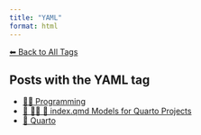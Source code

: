 ```yaml
---
title: "YAML"
format: html
---
```


[⬅ Back to All Tags](../tags.qmd)

## Posts with the **YAML** tag

- [👨‍💻 Programming](/posts/programming/index.html)
- [📘 👨‍💻 📄 index.qmd Models for Quarto Projects](/posts/programming/models-index-quarto.html)
- [📄 Quarto](/posts/programming/quarto/index.html)
